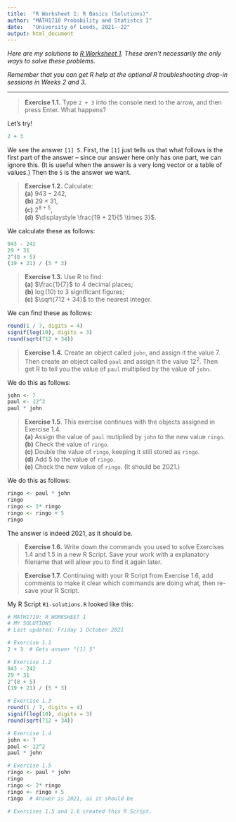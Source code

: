 ```yaml
---
title:  "R Worksheet 1: R Basics (Solutions)"
author: "MATH1710 Probability and Statistcs I"
date:   "University of Leeds, 2021--22"
output: html_document
---
```


*Here are my solutions to [R Worksheet 1](https://mpaldridge.github.io/math1710/R/R1.html). These aren't necessarily the only ways to solve these problems.*

*Remember that you can get R help at the optional R troubleshooting drop-in sessions in Weeks 2 and 3.*

---

> **Exercise 1.1.** Type `2 + 3` into the console next to the arrow, and then press Enter. What happens?

Let's try!

```r
2 + 3
```

We see the answer `[1] 5`. First, the `[1]` just tells us that what follows is the first part of the answer -- since our answer here only has one part, we can ignore this. (It is useful when the answer is a very long vector or a table of values.) Then the `5` is the answer we want.

> **Exercise 1.2.** Calculate:\
**(a)** $943 - 242$,\
**(b)** $29 \times 31$,\
**(c)** $2^{8+5}$,\
**(d)** $\displaystyle \frac{19 + 21}{5 \times 3}$.

We calculate these as follows:

```r
943 - 242
29 * 31
2^(8 + 5)
(19 + 21) / (5 * 3)
```

> **Exercise 1.3.** Use R to find:\
**(a)** $\frac{1}{7}$ to 4 decimal places;\
**(b)** $\log(10)$ to 3 significant figures;\
**(c)** $\sqrt{712 + 34}$ to the nearest integer.

We can find these as follows:

```r
round(1 / 7, digits = 4)
signif(log(10), digits = 3)
round(sqrt(712 + 34))
```

> **Exercise 1.4.** Create an object called `john`, and assign it the value 7. Then create an object called `paul` and assign it the value $12^2$. Then get R to tell you the value of `paul` multiplied by the value of `john`.

We do this as follows:

```r
john <- 7
paul <- 12^2
paul * john
```

> **Exercise 1.5**. This exercise continues with the objects assigned in Exercise 1.4.\
**(a)** Assign the value of `paul` mutiplied by `john` to the new value `ringo`.\
**(b)** Check the value of `ringo`.\
**(c)** Double the value of `ringo`, keeping it still stored as `ringo`.\
**(d)** Add 5 to the value of `ringo`.\
**(e)** Check the new value of `ringo`. (It should be 2021.)

We do this as follows:

```r
ringo <- paul * john
ringo
ringo <- 2* ringo
ringo <- ringo + 5
ringo
```

The answer is indeed 2021, as it should be.

> **Exercise 1.6.** Write down the commands you used to solve Exercises 1.4 and 1.5 in a new R Script. Save your work with a explanatory filename that will allow you to find it again later.

> **Exercise 1.7.** Continuing with your R Script from Exercise 1.6, add comments to make it clear which commands are doing what, then re-save your R Script.

My R Script `R1-solutions.R` looked like this:

```r
# MATH1710: R WORKSHEET 1
# MY SOLUTIONS
# Last updated: Friday 1 October 2021

# Exercise 1.1
2 + 3  # Gets answer "[1] 5"

# Exercise 1.2
943 - 242
29 * 31
2^(8 + 5)
(19 + 21) / (5 * 3)

# Exercise 1.3
round(1 / 7, digits = 4)
signif(log(10), digits = 3)
round(sqrt(712 + 34))

# Exercise 1.4
john <- 7
paul <- 12^2
paul * john

# Exercise 1.5
ringo <- paul * john
ringo
ringo <- 2* ringo
ringo <- ringo + 5
ringo  # Answer is 2021, as it should be

# Exercises 1.5 and 1.6 created this R Script.
```